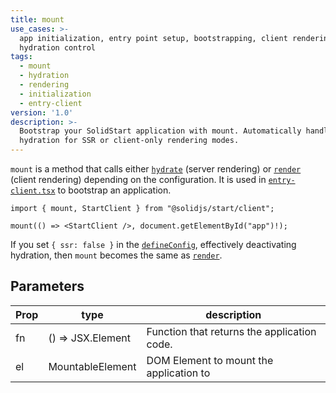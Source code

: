 ```yaml
---
title: mount
use_cases: >-
  app initialization, entry point setup, bootstrapping, client rendering,
  hydration control
tags:
  - mount
  - hydration
  - rendering
  - initialization
  - entry-client
version: '1.0'
description: >-
  Bootstrap your SolidStart application with mount. Automatically handles
  hydration for SSR or client-only rendering modes.
---
```


`mount` is a method that calls either [`hydrate`](/reference/rendering/hydrate) (server rendering) or [`render`](/reference/rendering/render) (client rendering) depending on the configuration. 
It is used in [`entry-client.tsx`](/solid-start/reference/entrypoints/entry-client) to bootstrap an application.

```tsx
import { mount, StartClient } from "@solidjs/start/client";

mount(() => <StartClient />, document.getElementById("app")!);
```

If you set `{ ssr: false }` in the [`defineConfig`](/solid-start/reference/config/define-config), effectively deactivating hydration, then `mount` becomes the same as [`render`](/reference/rendering/render).

## Parameters

| Prop | type              | description                                 |
| ---- | ----------------- | ------------------------------------------- |
| fn   | () => JSX.Element | Function that returns the application code. |
| el   | MountableElement  | DOM Element to mount the application to     |
